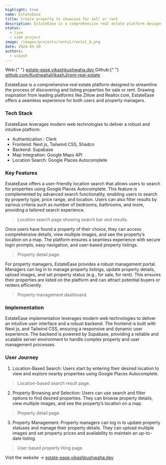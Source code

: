 ```yaml
---
highlight: true
name: EstateEase
title: Create property to showcase for sell or rent
description: EstateEase is a comprehensive real estate platform designed to streamline the process of discovering and listing properties for sale or rent.
status:
  - live
  - side project
image: /images/projects/rental/rental_6.png
date: 2024-05-20
authors:
  - vikash
---
```


<Callout type="white">
  Web:{" "}
  <a href="https://estate-ease.vikashkushwaha.dev/" target="_blank">
    estate-ease.vikashkushwaha.dev
  </a>
</Callout>

<Callout type="white">
  Github:{" "}
  <a href="https://github.com/KushwahaVikashJ/rent-real-estate" target="_blank">
    github.com/KushwahaVikashJ/rent-real-estate
  </a>
</Callout>

EstateEase is a comprehensive real estate platform designed to streamline the process of discovering and listing properties for sale or rent. Drawing inspiration from leading platforms like Zillow and Realtor.com, EstateEase offers a seamless experience for both users and property managers.

### Tech Stack

EstateEase leverages modern web technologies to deliver a robust and intuitive platform:

- Authentication : Clerk
- Frontend: Next js, Tailwind CSS, Shadcn
- Backend: Supabase
- Map Integration: Google Maps API
- Location Search: Google Places Autocomplete

### Key Features

EstateEase offers a user-friendly location search that allows users to search for properties using Google Places Autocomplete. This feature is complemented by advanced search functionality, enabling users to search by property type, price range, and location. Users can also filter results by various criteria such as number of bedrooms, bathrooms, and more, providing a tailored search experience.

<ImageBlog
  src="/images/projects/rental/rental_6.png"
  width="718"
  height="404"
  alt="Image"
/>
> Location search page showing search bar and results.

Once users have found a property of their choice, they can access comprehensive details, view multiple images, and see the property’s location on a map. The platform ensures a seamless experience with secure login prompts, easy navigation, and user-based property listings.

<ImageBlog
  src="/images/projects/rental/rental_5.png"
  width="718"
  height="404"
  alt="Image"
/>
> Property detail page.

For property managers, EstateEase provides a robust management portal. Managers can log in to manage property listings, update property details, upload images, and set property status (e.g., for sale, for rent). This ensures their properties are listed on the platform and can attract potential buyers or renters efficiently.

<ImageBlog
  src="/images/projects/rental/rental_1.png"
  width="718"
  height="404"
  alt="Image"
/>
> Property management dashboard.

### Implementation

EstateEase implementation leverages modern web technologies to deliver an intuitive user interface and a robust backend. The frontend is built with Next js, and Tailwind CSS, ensuring a responsive and dynamic user experience. The backend is powered by Supabase, providing a reliable and scalable server environment to handle complex property and user management processes.

### User Journey

1. Location-Based Search: Users start by entering their desired location to view and explore nearby properties using Google Places Autocomplete.

<ImageBlog
  src="/images/projects/rental/rental_6.png"
  width="718"
  height="404"
  alt="Image"
/>
> Location-based search result page.

2. Property Browsing and Selection: Users can use search and filter options to find desired properties. They can browse property details, view multiple images, and see the property’s location on a map.

<ImageBlog
  src="/images/projects/rental/rental_5.png"
  width="718"
  height="404"
  alt="Image"
/>
> Property detail page.

3. Property Management: Property managers can log in to update property statuses and manage their property details. They can upload multiple images and set property prices and availability to maintain an up-to-date listing.

<ImageBlog
  src="/images/projects/rental/rental_3.png"
  width="718"
  height="404"
  alt="Image"
/>
> User based property liting page.

Visit the website -> <a href="https://estate-ease.vikashkushwaha.dev/" target="_black">estate-ease.vikashkushwaha.dev</a>
